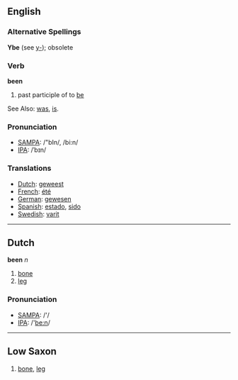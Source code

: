 ==English==
===Alternative Spellings===

'''Ybe''' (see [[y-]]); obsolete

=== Verb ===

'''been''' 

# past participle of to [[be]]

See Also: [[was]], [[is]].

=== Pronunciation ===
*[[w:SAMPA|SAMPA]]: /"bIn/, /bi:n/
*[[International Phonetic Alphabet|IPA]]: /ˈbɪn/

===Translations===
* [[Dutch]]: [[geweest]]
* [[French]]: [[été]]
* [[German]]: [[gewesen]]
* [[Spanish]]: [[estado]], [[sido]]
* [[Swedish]]: [[varit]]

----

==Dutch==

'''been''' ''n''

# [[bone]]
# [[leg]]

=== Pronunciation ===
*[[w:SAMPA|SAMPA]]: /'/
*[[w:IPA|IPA]]: /'[[be:n]]/

----

==Low Saxon==
# [[bone]], [[leg]]
